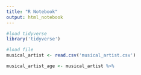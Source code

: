 ---
title: "R Notebook"
output: html_notebook
---

```{r}
#load tidyverse
library('tidyverse')
```

```{r}
#load file 
musical_artist <- read.csv('musical_artist.csv')
`````

```{r}
musical_artist_age <- musical_artist %>%
  
```